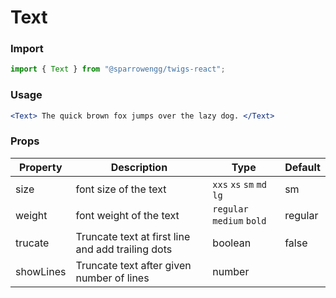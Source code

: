 # Text

### Import

```jsx
import { Text } from "@sparrowengg/twigs-react";
```

### Usage 
```jsx live
<Text> The quick brown fox jumps over the lazy dog. </Text>
```

### Props
| Property       | Description                                | Type                    | Default |
|----------------|--------------------------------------------|-------------------------|---------|
| size           | font size of the text                       | `xxs` `xs` `sm` `md` `lg` | sm      |
| weight           | font weight of the text                       | `regular` `medium` `bold` | regular |
| trucate           |Truncate text at first line and add trailing dots | boolean            | false      |
| showLines           |Truncate text after given number of lines | number            |       |
